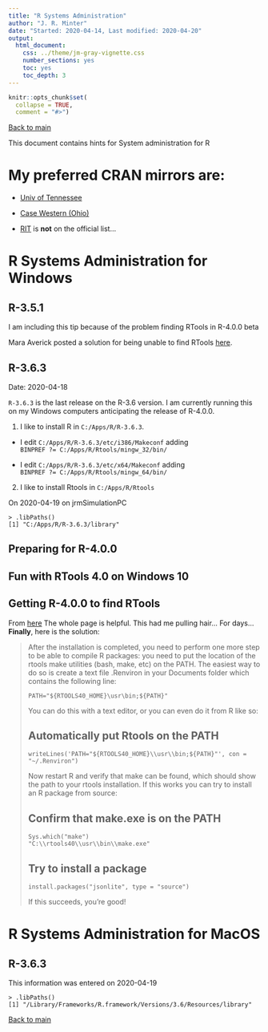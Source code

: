 ```yaml
---
title: "R Systems Administration"
author: "J. R. Minter"
date: "Started: 2020-04-14, Last modified: 2020-04-20"
output:
  html_document:
    css: ../theme/jm-gray-vignette.css
    number_sections: yes
    toc: yes
    toc_depth: 3
---
```


```r
knitr::opts_chunk$set(
  collapse = TRUE,
  comment = "#>")
```

[Back to main](../README.html)

This document contains hints for System administration for R

# My preferred CRAN mirrors are:

- [Univ of Tennessee](https://mirrors.nics.utk.edu/cran/) 

- [Case Western (Ohio)](https://cran.case.edu/)

- [RIT](http://mirrors.rit.edu/CRAN/) is **not** on the official list...


# R Systems Administration for Windows

## R-3.5.1

I am including this tip because of the problem finding RTools in R-4.0.0 beta

Mara Averick posted a solution for being unable to find RTools
[here](https://community.rstudio.com/t/rtools-not-recognized-r3-5-1-rtools-3-5/11311).

## R-3.6.3

Date: 2020-04-18 

`R-3.6.3` is the last release on the R-3.6 version. I am currently running
this on my Windows computers anticipating the release of R-4.0.0.

1. I like to install R in `C:/Apps/R/R-3.6.3`.

- I edit `C:/Apps/R/R-3.6.3/etc/i386/Makeconf` adding \
  `BINPREF ?= C:/Apps/R/Rtools/mingw_32/bin/`
  
-  I edit `C:/Apps/R/R-3.6.3/etc/x64/Makeconf` adding \
   `BINPREF ?= C:/Apps/R/Rtools/mingw_64/bin/`

2. I like to install Rtools in `C:/Apps/R/Rtools`


On 2020-04-19 on jrmSimulationPC

```
> .libPaths()
[1] "C:/Apps/R/R-3.6.3/library"
```



## Preparing for R-4.0.0


## Fun with RTools 4.0 on Windows 10

## Getting R-4.0.0 to find RTools

From [here](https://cran.r-project.org/bin/windows/Rtools/) The whole page is 
helpful. This had me pulling hair... For days... **Finally**, here is the
solution:

> After the installation is completed, you need to perform one more step to be
> able to compile R packages: you need to put the location of the rtools make
> utilities (bash, make, etc) on the PATH. The easiest way to do so is create a
> text file .Renviron in your Documents folder which contains the following
> line:
> 
> ```
> PATH="${RTOOLS40_HOME}\usr\bin;${PATH}"
> ```
>
> You can do this with a text editor, or you can even do it from R like so:
>
> ## Automatically put Rtools on the PATH
>
> `writeLines('PATH="${RTOOLS40_HOME}\\usr\\bin;${PATH}"', con = "~/.Renviron")`
>
> Now restart R and verify that make can be found, which should show the path to
> your rtools installation. If this works you can try to install an R package
> from source:
>
> ## Confirm that make.exe is on the PATH
>
> ```
> Sys.which("make")
> "C:\\rtools40\\usr\\bin\\make.exe"
> ```
> 
> ## Try to install a package
>
> ```
> install.packages("jsonlite", type = "source")
> ```
> If this succeeds, you’re good!


# R Systems Administration for MacOS

## R-3.6.3

This information was entered on 2020-04-19

```
> .libPaths()
[1] "/Library/Frameworks/R.framework/Versions/3.6/Resources/library"
```




[Back to main](../README.html)
